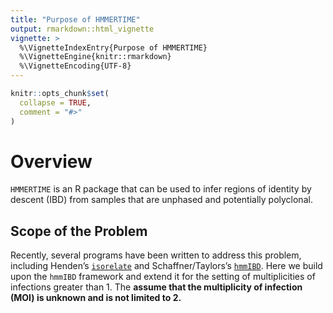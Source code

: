 ```yaml
---
title: "Purpose of HMMERTIME"
output: rmarkdown::html_vignette
vignette: >
  %\VignetteIndexEntry{Purpose of HMMERTIME}
  %\VignetteEngine{knitr::rmarkdown}
  %\VignetteEncoding{UTF-8}
---
```


```r
knitr::opts_chunk$set(
  collapse = TRUE,
  comment = "#>"
)
```

# Overview 
`HMMERTIME` is an R package that can be used to infer regions of identity by descent (IBD) from samples that are unphased and potentially polyclonal.   


## Scope of the Problem
Recently, several programs have been written to address this problem, including Henden's [`isorelate`](https://github.com/bahlolab/isoRelate) and Schaffner/Taylors's [`hmmIBD`](https://github.com/glipsnort/hmmIBD). Here we build upon the `hmmIBD` framework and extend it for the setting of multiplicities of infections greater than 1. The  **assume that the multiplicity of infection (MOI) is unknown and is not limited to 2.**   

